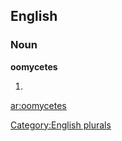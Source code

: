 ==English==

===Noun===
'''oomycetes'''

# {{plural of|[[oomycete]]}}

[[Category:English plurals]]

[[ar:oomycetes]]